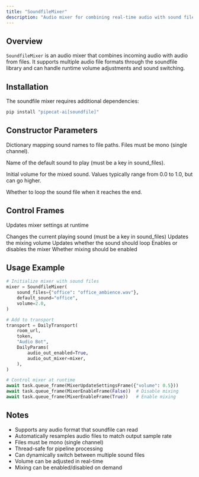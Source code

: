 ```yaml
---
title: "SoundfileMixer"
description: "Audio mixer for combining real-time audio with sound files"
---
```


## Overview

`SoundfileMixer` is an audio mixer that combines incoming audio with audio from files. It supports multiple audio file formats through the soundfile library and can handle runtime volume adjustments and sound switching.

## Installation

The soundfile mixer requires additional dependencies:

```bash
pip install "pipecat-ai[soundfile]"
```

## Constructor Parameters

<ParamField path="sound_files" type="Mapping[str, str]" required>

Dictionary mapping sound names to file paths. Files must be mono (single channel).

</ParamField>

<ParamField path="default_sound" type="str" required>

Name of the default sound to play (must be a key in sound_files).

</ParamField>

<ParamField path="volume" type="float" default="0.4">

Initial volume for the mixed sound. Values typically range from 0.0 to 1.0, but can go higher.

</ParamField>

<ParamField path="loop" type="bool" default="true">

Whether to loop the sound file when it reaches the end.

</ParamField>

## Control Frames

<ParamField path="MixerUpdateSettingsFrame" type="Frame">

Updates mixer settings at runtime

<Expandable title="properties">
<ParamField path="sound" type="str">
Changes the current playing sound (must be a key in sound_files)
</ParamField>
<ParamField path="volume" type="float">
Updates the mixing volume
</ParamField>

<ParamField path="loop" type="bool">
Updates whether the sound should loop
</ParamField>
</Expandable>
</ParamField>

<ParamField path="MixerEnableFrame" type="Frame">
Enables or disables the mixer

<Expandable title="properties">
<ParamField path="enable" type="bool">
Whether mixing should be enabled
</ParamField> 
</Expandable>
</ParamField>

## Usage Example

```python
# Initialize mixer with sound files
mixer = SoundfileMixer(
    sound_files={"office": "office_ambience.wav"},
    default_sound="office",
    volume=2.0,
)

# Add to transport
transport = DailyTransport(
    room_url,
    token,
    "Audio Bot",
    DailyParams(
        audio_out_enabled=True,
        audio_out_mixer=mixer,
    ),
)

# Control mixer at runtime
await task.queue_frame(MixerUpdateSettingsFrame({"volume": 0.5}))
await task.queue_frame(MixerEnableFrame(False))  # Disable mixing
await task.queue_frame(MixerEnableFrame(True))   # Enable mixing
```

## Notes

- Supports any audio format that soundfile can read
- Automatically resamples audio files to match output sample rate
- Files must be mono (single channel)
- Thread-safe for pipeline processing
- Can dynamically switch between multiple sound files
- Volume can be adjusted in real-time
- Mixing can be enabled/disabled on demand
